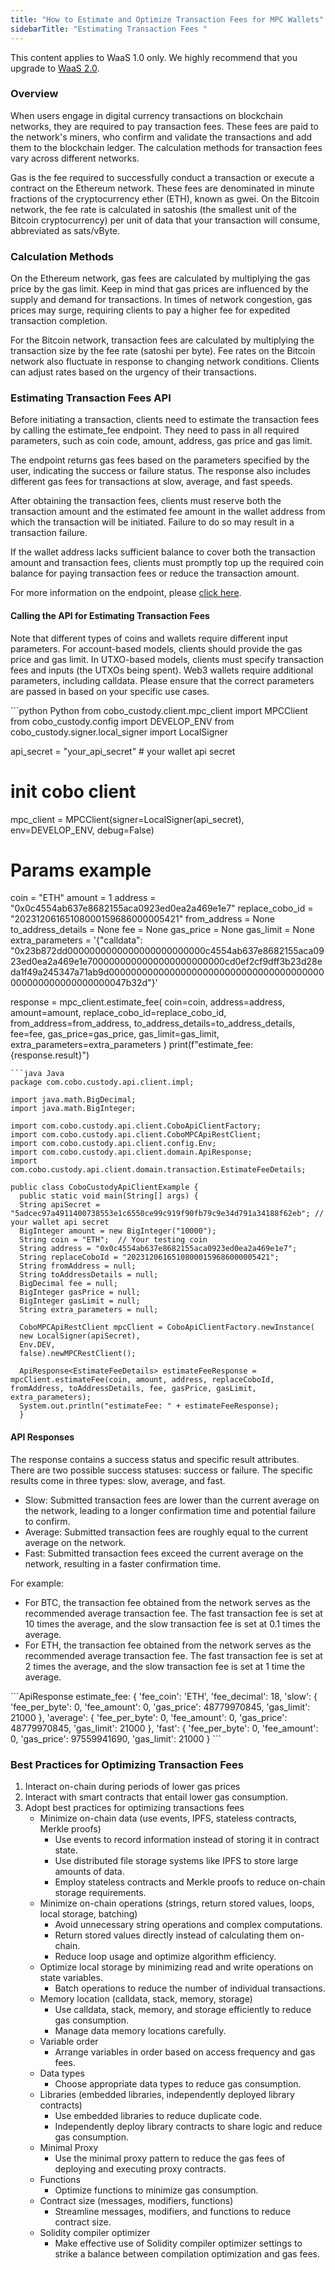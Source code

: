 ```yaml
---
title: "How to Estimate and Optimize Transaction Fees for MPC Wallets"
sidebarTitle: "Estimating Transaction Fees "
---
```

<Note>This content applies to WaaS 1.0 only. We highly recommend that you upgrade to [WaaS 2.0](https://www.cobo.com/developers/v2/guides/overview/introduction).</Note>
### Overview

When users engage in digital currency transactions on blockchain networks, they are required to pay transaction fees. These fees are paid to the network's miners, who confirm and validate the transactions and add them to the blockchain ledger. The calculation methods for transaction fees vary across different networks.

Gas is the fee required to successfully conduct a transaction or execute a contract on the Ethereum network. These fees are denominated in minute fractions of the cryptocurrency ether (ETH), known as gwei. On the Bitcoin network, the fee rate is calculated in satoshis (the smallest unit of the Bitcoin cryptocurrency) per unit of data that your transaction will consume, abbreviated as sats/vByte.

### Calculation Methods

On the Ethereum network, gas fees are calculated by multiplying the gas price by the gas limit. Keep in mind that gas prices are influenced by the supply and demand for transactions. In times of network congestion, gas prices may surge, requiring clients to pay a higher fee for expedited transaction completion.

For the Bitcoin network, transaction fees are calculated by multiplying the transaction size by the fee rate (satoshi per byte). Fee rates on the Bitcoin network also fluctuate in response to changing network conditions. Clients can adjust rates based on the urgency of their transactions.

### Estimating Transaction Fees API

Before initiating a transaction, clients need to estimate the transaction fees by calling the estimate_fee endpoint. They need to pass in all required parameters, such as coin code, amount, address, gas price and gas limit.

The endpoint returns gas fees based on the parameters specified by the user, indicating the success or failure status. The response also includes different gas fees for transactions at slow, average, and fast speeds.

After obtaining the transaction fees, clients must reserve both the transaction amount and the estimated fee amount in the wallet address from which the transaction will be initiated. Failure to do so may result in a transaction failure.

If the wallet address lacks sufficient balance to cover both the transaction amount and transaction fees, clients must promptly top up the required coin balance for paying transaction fees or reduce the transaction amount.

For more information on the endpoint, please [click here](/v1/api-references/mpc-wallet/mpc_estimate_fee).

#### Calling the API for Estimating Transaction Fees

Note that different types of coins and wallets require different input parameters. For account-based models, clients should provide the gas price and gas limit. In UTXO-based models, clients must specify transaction fees and inputs (the UTXOs being spent). Web3 wallets require additional parameters, including calldata. Please ensure that the correct parameters are passed in based on your specific use cases.

<CodeGroup>
```python Python
from cobo_custody.client.mpc_client import MPCClient
from cobo_custody.config import DEVELOP_ENV
from cobo_custody.signer.local_signer import LocalSigner

api_secret = "your_api_secret"  # your wallet api secret

# init cobo client
mpc_client = MPCClient(signer=LocalSigner(api_secret), env=DEVELOP_ENV, debug=False)

# Params example
coin = "ETH"
amount = 1
address = "0x0c4554ab637e8682155aca0923ed0ea2a469e1e7"
replace_cobo_id = "20231206165108000159686000005421"
from_address = None
to_address_details = None
fee = None
gas_price = None
gas_limit = None
extra_parameters = '{"calldata": "0x23b872dd0000000000000000000000000c4554ab637e8682155aca0923ed0ea2a469e1e7000000000000000000000000cd0ef2cf9dff3b23d28eda1f49a245347a71ab9d000000000000000000000000000000000000000000000000000000000047b32d"}'

response = mpc_client.estimate_fee(
   coin=coin,
   address=address,
   amount=amount,
   replace_cobo_id=replace_cobo_id,
   from_address=from_address,
   to_address_details=to_address_details,
   fee=fee,
   gas_price=gas_price,
   gas_limit=gas_limit,
   extra_parameters=extra_parameters
)
print(f"estimate_fee: {response.result}")

```
```java Java
package com.cobo.custody.api.client.impl;

import java.math.BigDecimal;
import java.math.BigInteger;

import com.cobo.custody.api.client.CoboApiClientFactory;
import com.cobo.custody.api.client.CoboMPCApiRestClient;
import com.cobo.custody.api.client.config.Env;
import com.cobo.custody.api.client.domain.ApiResponse;
import com.cobo.custody.api.client.domain.transaction.EstimateFeeDetails;

public class CobоCustodyApiClientExample {
  public static void main(String[] args) {
  String apiSecret = "5adcec97a4911400738553e1c6550ce99c919f90fb79c9e34d791a34188f62eb"; // your wallet api secret
  BigInteger amount = new BigInteger("10000");
  String coin = "ETH";  // Your testing coin
  String address = "0x0c4554ab637e8682155aca0923ed0ea2a469e1e7";
  String replaceCoboId = "20231206165108000159686000005421";
  String fromAddress = null;
  String toAddressDetails = null;
  BigDecimal fee = null;
  BigInteger gasPrice = null;
  BigInteger gasLimit = null;
  String extra_parameters = null;

  CoboMPCApiRestClient mpcClient = CoboApiClientFactory.newInstance(
  new LocalSigner(apiSecret),
  Env.DEV,
  false).newMPCRestClient();

  ApiResponse<EstimateFeeDetails> estimateFeeResponse = mpcClient.estimateFee(coin, amount, address, replaceCoboId, fromAddress, toAddressDetails, fee, gasPrice, gasLimit, extra_parameters);
  System.out.println("estimateFee: " + estimateFeeResponse);
  }
```
</CodeGroup>

#### API Responses

The response contains a success status and specific result attributes. There are two possible success statuses: success or failure. The specific results come in three types: slow, average, and fast.

- Slow: Submitted transaction fees are lower than the current average on the network, leading to a longer confirmation time and potential failure to confirm.
- Average: Submitted transaction fees are roughly equal to the current average on the network.
- Fast: Submitted transaction fees exceed the current average on the network, resulting in a faster confirmation time.

For example:

- For BTC, the transaction fee obtained from the network serves as the recommended average transaction fee. The fast transaction fee is set at 10 times the average, and the slow transaction fee is set at 0.1 times the average.
- For ETH, the transaction fee obtained from the network serves as the recommended average transaction fee. The fast transaction fee is set at 2 times the average, and the slow transaction fee is set at 1 time the average.

<CodeGroup>
```ApiResponse
estimate_fee: {
	'fee_coin': 'ETH',
	'fee_decimal': 18,
	'slow': {
		'fee_per_byte': 0,
		'fee_amount': 0,
		'gas_price': 48779970845,
		'gas_limit': 21000
	},
	'average': {
		'fee_per_byte': 0,
		'fee_amount': 0,
		'gas_price': 48779970845,
		'gas_limit': 21000
	},
	'fast': {
		'fee_per_byte': 0,
		'fee_amount': 0,
		'gas_price': 97559941690,
		'gas_limit': 21000
	}
```
</CodeGroup>


### Best Practices for Optimizing Transaction Fees

1. Interact on-chain during periods of lower gas prices
2. Interact with smart contracts that entail lower gas consumption.
3. Adopt best practices for optimizing transactions fees
    - Minimize on-chain data (use events, IPFS, stateless contracts, Merkle proofs)
        - Use events to record information instead of storing it in contract state.
        - Use distributed file storage systems like IPFS to store large amounts of data.
        - Employ stateless contracts and Merkle proofs to reduce on-chain storage requirements.
    - Minimize on-chain operations (strings, return stored values, loops, local storage, batching)
        - Avoid unnecessary string operations and complex computations.
        - Return stored values directly instead of calculating them on-chain.
        - Reduce loop usage and optimize algorithm efficiency.
    - Optimize local storage by minimizing read and write operations on state variables.
        - Batch operations to reduce the number of individual transactions.
    - Memory location (calldata, stack, memory, storage)
        - Use calldata, stack, memory, and storage efficiently to reduce gas consumption.
        - Manage data memory locations carefully.
    - Variable order
        - Arrange variables in order based on access frequency and gas fees.
    - Data types
        - Choose appropriate data types to reduce gas consumption.
    - Libraries (embedded libraries, independently deployed library contracts)
        - Use embedded libraries to reduce duplicate code.
        - Independently deploy library contracts to share logic and reduce gas consumption.
    - Minimal Proxy
        - Use the minimal proxy pattern to reduce the gas fees of deploying and executing proxy contracts.
    - Functions
        - Optimize functions to minimize gas consumption.
    - Contract size (messages, modifiers, functions)
        - Streamline messages, modifiers, and functions to reduce contract size.
    - Solidity compiler optimizer
        - Make effective use of Solidity compiler optimizer settings to strike a balance between compilation optimization and gas fees.
